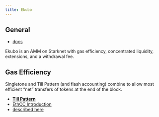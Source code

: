 ```yaml
---
title: Ekubo
---
```


## General

- [docs](https://docs.ekubo.org/)

Ekubo is an AMM on Starknet with gas efficiency, concentrated liquidity, extensions, and a withdrawal fee.

## Gas Efficiency

Singletone and Till Pattern (and flash accounting) combine to allow most efficient "net" transfers of tokens at the end of the block.

- **[Till Pattern](https://docs.ekubo.org/integration-guides/till-pattern)**
- [EthCC Introduction](https://www.youtube.com/watch?v=xFp8RlRq0qU)
- [described here](https://github.com/OpenZeppelin/openzeppelin-contracts/issues/4361#issuecomment-1595095135)